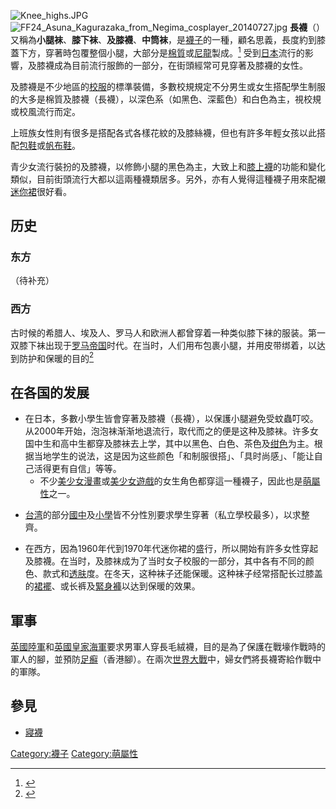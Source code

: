 {{Refimprove|time=2020-10-24T12:32:44+00:00}}
[[File:Knee_highs.JPG|right]]
[[File:FF24_Asuna_Kagurazaka_from_Negima_cosplayer_20140727.jpg|right]]
'''長襪'''（{{lang-ja|ハイソックス}}）又稱為'''小腿袜'''、'''膝下袜'''、'''及膝襪'''、'''中筒袜'''，是[[襪子|襪子]]的一種，顧名思義，長度約到膝蓋下方，穿著時包覆整個小腿，大部分是[[棉|棉質]]或[[尼龍|尼龍]]製成。<ref name="End of an era: knee high socks face defeat">{{cite web|title=End of an era: knee high socks face defeat|url=http://www.easier.com/117407-end-of-an-era-knee-high-socks-face-defeat.html|accessdate=1 April 2014}}</ref> 受到[[日本|日本]]流行的影響，及膝襪成為目前流行服飾的一部分，在街頭經常可見穿著及膝襪的女性。

及膝襪是不少地區的[[校服|校服]]的標準裝備，多數校規規定不分男生或女生搭配學生制服的大多是棉質及膝襪（長襪），以深色系（如黑色、深藍色）和白色為主，視校規或校風流行而定。

上班族女性則有很多是搭配各式各樣花紋的及膝絲襪，但也有許多年輕女孩以此搭配[[包鞋|包鞋]]或[[帆布鞋|帆布鞋]]。

青少女流行裝扮的及膝襪，以修飾小腿的黑色為主，大致上和[[膝上襪|膝上襪]]的功能和變化類似，目前街頭流行大都以這兩種襪類居多。另外，亦有人覺得這種襪子用來配襯[[迷你裙|迷你裙]]很好看。

==历史==
===东方===
（待补充）

=== 西方 ===
古时候的希腊人、埃及人、罗马人和欧洲人都曾穿着一种类似膝下袜的服装。第一双膝下袜出现于[[罗马帝国|罗马帝国]]时代。在当时，人们用布包裹小腿，并用皮带绑着，以达到防护和保暖的目的<ref>{{cite web|title=Chrissy's Knee High Socks|url=http://www.kneehighsocks.org/Sock-History.html|accessdate=1 April 2014}}</ref>

==在各国的发展==
*在日本，多數小學生皆會穿著及膝襪（長襪），以保護小腿避免受蚊蟲叮咬。从2000年开始，泡泡袜渐渐地退流行，取代而之的便是这种及膝袜。许多女国中生和高中生都穿及膝袜去上学，其中以黑色、白色、茶色及[[绀色|绀色]]为主。根据当地学生的说法，这是因为这些颜色「和制服很搭」、「具时尚感」、「能让自己活得更有自信」等等。
**不少[[美少女漫畫|美少女漫畫]]或[[美少女遊戲|美少女遊戲]]的女生角色都穿這一種襪子，因此也是[[萌屬性|萌屬性]]之一。

*[[台湾|台湾]]的部分[[國中|國中]]及[[小學|小學]]皆不分性別要求學生穿著（私立學校最多），以求整齊。

*在西方，因為1960年代到1970年代迷你裙的盛行，所以開始有許多女性穿起及膝襪。在当时，及膝袜成为了当时女子校服的一部分，其中各有不同的颜色、款式和[[透明|透肤]]度。在冬天，这种袜子还能保暖。这种袜子经常搭配长过膝盖的[[裙襬|裙襬]]、或长裤及[[緊身褲|緊身褲]]以达到保暖的效果。

==軍事==
[[英國陸軍|英國陸軍]]和[[英國皇家海軍|英國皇家海軍]]要求男軍人穿長毛絨襪，目的是為了保護在戰壕作戰時的軍人的腳，並預防[[足癬|足癬]]（香港腳）。在兩次[[世界大戰|世界大戰]]中，婦女們將長襪寄給作戰中的軍隊。

== 參見 ==
* [[寢襪|寢襪]]


{{足部穿著}}
{{襪}}
[[Category:襪子|Category:襪子]]
[[Category:萌屬性|Category:萌屬性]]